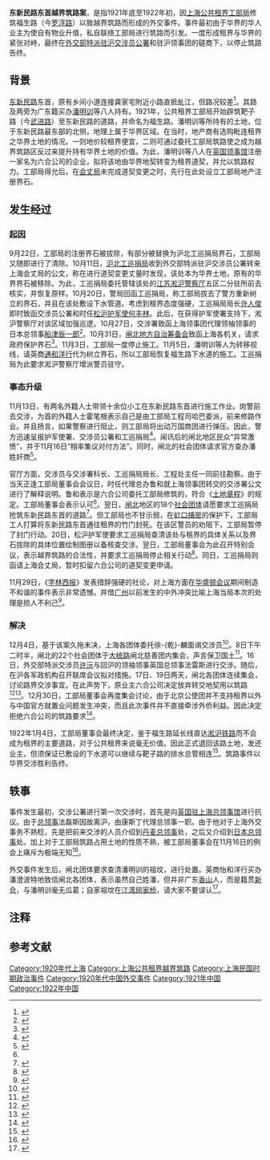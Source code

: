 '''东新民路东首越界筑路案'''，是指1921年底至1922年初，因[[上海公共租界|上海公共租界]][[上海公共租界工部局|工部局]]修筑福生路（今[[罗浮路|罗浮路]]）以致越界筑路而形成的外交事件。事件最初由于华界的华人业主为使自有物业升值，私自联络工部局进行筑路而引发。一度形成租界与华界的紧张对峙，最终在[[外交部特派驻沪交涉员公署|外交部特派驻沪交涉员公署]]和驻沪领事团的磋商下，以停止筑路告终。

==背景==
[[东新民路|东新民路]]东首，原有乡间小道连接龚家宅附近小路直抵虬江，但路况较差<ref>{{cite news ||title=闸北界址交涉之会勘·勘得实有官路一条 |work=申报·本埠新闻 |date=1921-12-22 |accessdate=2014-07-06 }}</ref>。其路及两旁为广东籍买办[[潘明训|潘明训]]等八人持有。1921年，公共租界工部局开始辟筑靶子路（今[[武进路|武进路]]）至东新民路的道路，并命名为福生路。潘明训等所持有的土地，位于东新民路最东部的北侧，地理上属于华界区域。在当时，地产商有选购毗连租界之华界土地的情况。一则地价较租界便宜，二则可通过委托工部局筑路使之成为越界筑路区反过来提升持有华界土地的价值。为此，潘明训等八人在[[英国驻上海总领事馆|英国领事馆]]注册一家名为六合公司的企业，拟将该地由华界地契转变为租界道契，并允以筑路权力。工部局得允后，在[[上海会丈局|会丈局]]未完成道契变更之时，先行在此处设立工部局地产注册界石。

==发生经过==
===起因===
9月22日，工部局的注册界石被拔除，有部分被替换为沪北工巡捐局界石，工部局又随即进行了清除。10月11日，[[沪北工巡捐局|沪北工巡捐局]]收到外交部特派驻沪交涉员公署转来上海会丈局的公文，称在进行道契变更丈量时发现，该处本为华界土地，原有的华界界石被移除。为此，工巡捐局委托管辖该处的[[江苏淞沪警察厅|江苏淞沪警察厅]]五区二分驻所前去核实，并恢复原样。10月20日，警局回函工巡捐局，称工部局拔去了警方重新树立的界石，并且在该处敷设下水管道。考虑到租界态度强硬，工巡捐局局长[[许人俊|许人俊]]即时致函交涉员公署和时任[[松沪护军使|松沪护军使]][[何丰林|何丰林]]。此后，在获得护军使署支持下，淞沪警察厅对该区域加强巡逻。10月27日，交涉署致函上海领事团代理领袖领事的日本总领事[[船津辰一郎|船津辰一郎]]<ref>{{cite web|url=http://www.shtong.gov.cn/newsite/node2/node2245/node69969/node69975/node70033/node70117/userobject1ai70081.html|title=上海外事志>>上编·第二篇有关租界交涉>>第三章越界筑路交涉>>第一节　公共租界越界筑路|publisher=上海地方志办公室|accessdate=2014-03-15|deadurl=yes|archiveurl=https://web.archive.org/web/20140714130148/http://www.shtong.gov.cn/newsite/node2/node2245/node69969/node69975/node70033/node70117/userobject1ai70081.html|archivedate=2014-07-14}}</ref>。10月31日，[[闸北地方自治筹备会|闸北地方自治筹备会]]致函上海各机关，请求政府保护界石<ref>{{cite news ||title=闸北自治会请保界石函 |work=申报·本埠新闻 |date=1921-11-01 |accessdate=2014-07-06 }}</ref>。11月3日，工部局一度停止施工。11月5日，潘明训等人为转移视线，请英商[[通和洋行|通和洋行]]代为树立界石，所以工部局恢复福生路下水道的施工。工巡捐局为此要求淞沪警察厅增派警员驻守。

=== 事态升级 ===
11月13日，有两名外籍人士带领十余位小工在东新民路东首进行施工作业。岗警前去交涉，为首的外籍人士霍笔根表示自己是由工部局工程司哈巴委派，前来修路作业。并且扬言，如果警察进行阻止，则工部局将出动万国商团进行弹压。因此，警方迅速呈报护军使署、交涉员公署和工巡捐局<ref>{{cite news |title=工部局界线之交涉 |work=[[申报|申报]]·本埠新闻 |date=1921-11-15 |accessdate=2014-07-06 }}</ref>。闻讯后的闸北地区民众“异常激愤”，并于11月16日“相率集议对付方法”。同时，闸北的社会团体请求官方查办潘姓奸商<ref>{{cite news |title = 闸北团体请严禁奸商卖国土 |work=申报·本埠新闻 |date=1921-11-17 |accessdate=2014-07-06 |quote="……按新刑律第一百零九条：中华民国人民、意图使中华民国领域、属于外国、而与外国开始商议着。处死刑、无期徒刑、或一等有期徒刑之专条。而该奸商竟犯一百零九条之罪。敝会等以际此内忧外患急迫之时……联名具呈请求、伏乞电鉴、严重交涉、封地充公、拘奸惩办云……"}}</ref>。

官厅方面，交涉员与交涉署科长、工巡捐局局长、工程处主任一同前往勘察。由于当天正逢工部局董事会会议日，时任代理总办鲁和就上海领事团转交的交涉署公文进行了解释说明。鲁和表示是六合公司委托工部局修筑的，符合《[[土地章程|土地章程]]》的规定。工部局董事会表示认可<ref name="dsh1" />。翌日，[[闸北|闸北]]地区的18个[[社会团体|社会团体]]{{NoteTag|这18个[[社会团体|社会团体]]是：闸北地方自治筹备会、[[中华公益会|中华公益会]]、闸北一段救火会、[[俭德储蓄会|俭德储蓄会]]上海总会、[[济生医院|济生医院]]、[[中国耶稣教自立会|中国耶稣教自立会]]全国总会、浦滨公益会、上海闸北商业公会、闸北慈善团、闸北二段救火会、闸北救火联合会、上海[[长老会|长老会]]堂、中国[[公立医院|公立医院]]、上海游民工艺厂、绍兴七邑旅沪同乡会、闸北三段救火会、[[上海模范工艺厂|上海模范工艺厂]]、[[中国救济妇孺总会|中国救济妇孺总会]]。}}请愿要求工巡捐局抢筑东新民路东首的道路<ref>{{cite news |title = 闸北十八团请赶筑东新民路 |publisher=联合通讯社 |work=申报·本埠新闻 |date=1921-11-18 |accessdate=2014-07-06 }}</ref>。但工部局也不甘示弱，在[[上海公共租界虹口捕房|虹口捕房]]的保护下，工部局工人打算将东新民路东首通往租界的竹门封死。在该区警员的劝阻下，工部局暂停了封门行动。20日，松沪护军使要求工巡捐局查清该处与租界的具体关系以及界石拔除的具体位置绘制图册以备核查交涉。翌日，工部局董事会为此召开特别会议，表示越界筑路的合法性，并要求工巡捐局停止相关行动<ref>{{cite book |author = 上海市档案馆 |title=工部局董事会会议录 |chapter=第廿一册 |page=711 |year=2001 |publisher=上海古籍出版社 |location=上海市瑞金二路272号 |ISBN = 7532526240 }}</ref>。同日，工巡捐局则函请上海会丈局，暂时扣留六合公司的道契变更申请。

11月29日，《[[字林西报|字林西报]]》发表措辞强硬的社论，对上海方面在[[华盛顿会议|华盛顿会议]]期间制造不和谐的事件表示非常遗憾。并借[[广州|广州]]以前发生的中外冲突比喻上海当局本次的处理是损人不利己<ref>{{cite news |title=字林西报闸北越界筑路之片面·谓法律不必论也 |work=申报·本埠新闻 |date=1921-11-29 |accessdate=2014-07-06 }}</ref>。

===解决===
12月4日，基于该案久拖未决，上海各团体委托徐-{乾}-麟面谒交涉员<ref>{{cite news ||title=闸北界址交涉案之昨闻·沪北工巡捐局函查旧卷 |work=申报·本埠新闻 |date=1921-12-06 |accessdate=2014-07-06 }}</ref>。8日下午二时半，闸北的22个社会团体于[[大统路_(上海)|大统路]]闸北慈善团内集会，声言保卫国土<ref>{{cite news ||title=各团体集议闸北交涉案·今日下午二时在大统路慈善团会议 |work=申报·本埠新闻 |date=1921-11-29 |accessdate=2014-07-06 }}</ref>。16日，外交部特派交涉员[[许沅|许沅]]与回沪的领袖领事英国总领事法雷斯进行交涉。随后，在沪各军政机构召开联席会议拟对措施。17日、19日两天，闸北各团体连续集会，讨论路界交涉事宜。在此声势下，原业主六合公司决定放弃转交地契用以筑路<ref>{{cite news ||title=闸北各团体定期议路界交涉 |work=申报·本埠新闻 |date=1921-12-18 |accessdate=2014-07-06 }}</ref><ref>{{cite news ||title=闸北各团会议越界筑路事 |work=申报·本埠新闻 |date=1921-12-20 |accessdate=2014-07-06 }}</ref>。12月30日，工部局董事会再度集会讨论，由于北京公使团并不支持租界以外与中国官方就置业问题发生冲突，而且此次事件并不直接牵涉外侨利益。因此决定拒绝六合公司的筑路要求<ref>{{cite book|author=上海市档案馆 |title=工部局董事会会议录 |chapter=第廿一册 |page=720 |year=2001 |publisher=上海古籍出版社 |location=上海市瑞金二路272号 |isbn=7532526240 }}</ref>。

1922年1月4日，工部局董事会最终决定，鉴于福生路延长线直达[[淞沪铁路|淞沪铁路]]而不会成为租界的主要道路，对于公共租界来说毫无价值。因此正式退回该路土地，发还业主，但须保证已敷设的下水道可以继续与靶子路的排水总管相连<ref>{{cite book|author=上海市档案馆 |title=工部局董事会会议录 |chapter=第廿二册 |page=529 |year=2001 |publisher=上海古籍出版社 |location=上海市瑞金二路272号 |isbn=7532526240 }}</ref>。筑路事件以华界交涉胜利告终。

==轶事==
事件发生最初，交涉公署进行第一次交涉时，首先是向[[英国驻上海总领事馆|英国驻上海总领事馆]]进行抗议。由于[[英国驻上海总领事列表|总领事]]法磊斯因故离沪，由康斯丁代理总领事一职。由于他对于上海外交事务不熟稔，先是把前来交涉的人员介绍到[[丹麦驻上海总领事列表|丹麦总领事]]处，之后又介绍到[[日本驻上海总领事列表|日本总领事]]处。加上对于工部局筑路占用土地的性质不熟，被工部局董事会在11月16日的例会上痛斥为极端无知<ref name="dsh1">{{cite book|author=上海市档案馆 |title=工部局董事会会议录 |chapter=第廿一册 |page=709 |year=2001 |publisher=上海古籍出版社 |location=上海市瑞金二路272号 |isbn=7532526240 }}</ref>。

外交事件发生后，闸北团体要求查清潘明训的祖坟，进行处置。英商怡和洋行买办潘澄波特地致信闸北各团体，表示虽然自己姓潘，但并非广东[[香山縣|香山]]人，而是籍贯[[新会|新会]]，与潘明训毫无瓜葛；自家祖坟在[[江湾|江湾]][[屈家桥|屈家桥]]，请大家不要误认<ref>{{cite news ||title=闸北界址案消息种种·潘姓声明祖坟、官厅批候查夺、道契暂予扣留 |work=申报·本埠新闻 |date=1921-11-22 |accessdate=2014-07-06 }}</ref>。

== 注释 ==
{{NoteFoot}}

== 参考文献 ==
{{Reflist|2}}

{{北洋政府時期中華民國外交}}

[[Category:1920年代上海|Category:1920年代上海]]
[[Category:上海公共租界越界筑路|Category:上海公共租界越界筑路]]
[[Category:上海民国时期政治事件|Category:上海民国时期政治事件]]
[[Category:1920年代中国外交事件|Category:1920年代中国外交事件]]
[[Category:1921年中国|Category:1921年中国]]
[[Category:1922年中国|Category:1922年中国]]